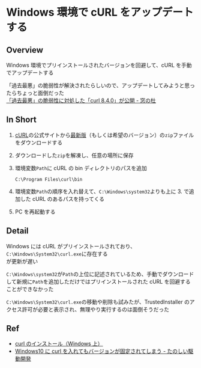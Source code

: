 # Windows 環境で cURL をアップデートする

## Overview

Windows 環境でプリインストールされたバージョンを回避して、cURL を手動でアップデートする

「過去最悪」の脆弱性が解決されたらしいので、アップデートしてみようと思ったらちょっと面倒だった<br/>
[「過去最悪」の脆弱性に対処した「curl 8.4.0」が公開 - 窓の杜](https://forest.watch.impress.co.jp/docs/news/1538153.html)

## In Short

1. [cURL](https://curl.se/)の公式サイトから[最新版](https://curl.se/windows/latest.cgi?p=win64-mingw.zip)（もしくは希望のバージョン）の`zip`ファイルをダウンロードする

2. ダウンロードした`zip`を解凍し、任意の場所に保存

3. 環境変数`Path`に cURL の bin ディレクトリのパスを追加

   ```text
   C:\Program Files\curl\bin
   ```

4. 環境変数`Path`の順序を入れ替えて、`C:\Windows\system32`よりも上に 3. で追加した cURL のあるパスを持ってくる

5. PC を再起動する

## Detail

Windows には cURL がプリインストールされており、`C:\Windows\System32\curl.exe`に存在する<br/>
が更新が遅い

`C:\Windows\system32`が`Path`の上位に記述されているため、手動でダウンロードして新規に`Path`を追加しただけではプリインストールされた cURL を回避することができなかった

`C:\Windows\System32\curl.exe`の移動や削除も試みたが、TrustedInstaller のアクセス許可が必要と表示され、無理やり実行するのは面倒そうだった

## Ref

- [curl のインストール（Windows 上）](https://www.kkaneko.jp/tools/win/curl.html)
- [Windows10 に curl を入れてもバージョンが固定されてしまう - たのしい駆動開発](https://ssabcire.hatenablog.com/entry/2018/08/02/233545)
